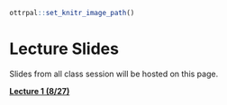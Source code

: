 ```r
ottrpal::set_knitr_image_path()
```

# Lecture Slides

Slides from all class session will be hosted on this page. 

[**Lecture 1 (8/27)**](https://docs.google.com/presentation/d/16A7M2S_77kYN3ev2zu5wXeZbEBs8p5NfObUaqHGqkaA/edit?usp=sharing)